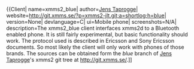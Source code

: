 {{Client| name=xmms2_blue| author=[[Jens Taprogge]]| website=http://git.xmms.se/?p=xmms2-jlt.git;a=shortlog;h=blue| version=None| devlanguage=C| ui=Mobile phone| screenshots=N/A| description=The xmms2_blue client interfaces xmms2d to a Bluetooth enabled phone.  It is still fairly experimental, but basic functionality should work. The protocol used is described in Ericsson and Sony Ericsson documents.  So most likely the client will only work with phones of those brands.
The sources can be obtained form the ''blue'' branch of [mailto:jlt_xmms2@shamrock.dyndns.org Jens Taprogge]'s xmms2 git tree at http://git.xmms.se/.]]
